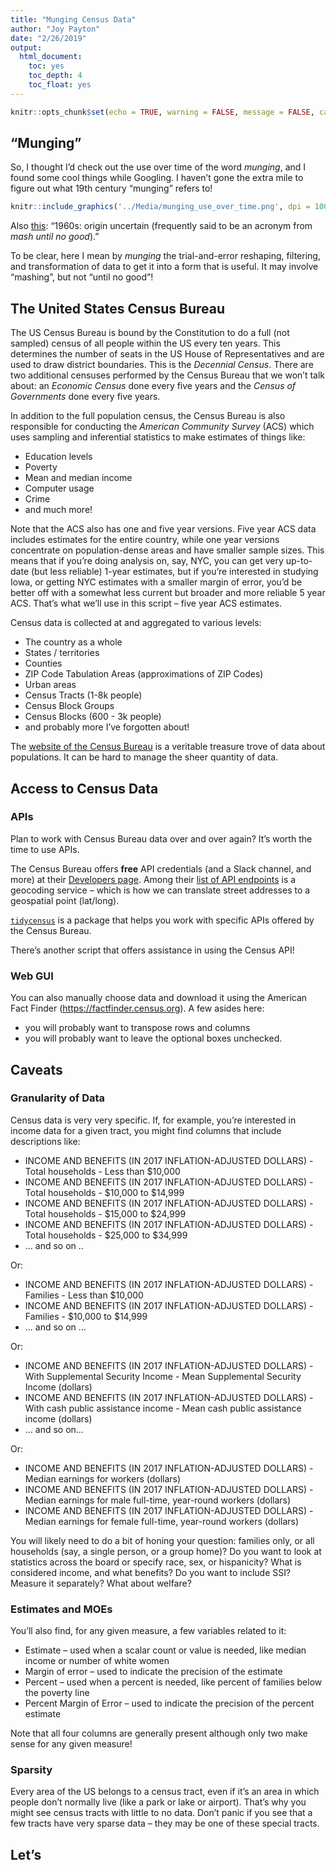 ```yaml
---
title: "Munging Census Data"
author: "Joy Payton"
date: "2/26/2019"
output: 
  html_document: 
    toc: yes
    toc_depth: 4
    toc_float: yes
---
```


```r
knitr::opts_chunk$set(echo = TRUE, warning = FALSE, message = FALSE, cache = TRUE)
```

## "Munging"

So, I thought I'd check out the use over time of the word _munging_, and I found some cool things while Googling.  I haven't gone the extra mile to figure out what 19th century "munging" refers to!

```r
knitr::include_graphics('../Media/munging_use_over_time.png', dpi = 100)
```

Also [this](https://en.oxforddictionaries.com/definition/mung): "1960s: origin uncertain (frequently said to be an acronym from _mash until no good_)."

To be clear, here I mean by _munging_ the trial-and-error reshaping, filtering, and transformation of data to get it into a form that is useful.  It may involve "mashing", but not "until no good"!

## The United States Census Bureau

The US Census Bureau is bound by the Constitution to do a full (not sampled) census of all people within the US every ten years.  This determines the number of seats in the US House of Representatives and are used to draw district boundaries.  This is the _Decennial Census_.  There are two additional censuses performed by the Census Bureau that we won't talk about: an _Economic Census_ done every five years and the _Census of Governments_ done every five years.

In addition to the full population census, the Census Bureau is also responsible for conducting the _American Community Survey_ (ACS) which uses sampling and inferential statistics to make estimates of things like:

* Education levels
* Poverty
* Mean and median income
* Computer usage
* Crime
* and much more!

Note that the ACS also has one and five year versions.  Five year ACS data includes estimates for the entire country, while one year versions concentrate on population-dense areas and have smaller sample sizes.  This means that if you're doing analysis on, say, NYC, you can get very up-to-date (but less reliable) 1-year estimates, but if you're interested in studying Iowa, or getting NYC estimates with a smaller margin of error, you'd be better off with a somewhat less current but broader and more reliable 5 year ACS.  That's what we'll use in this script -- five year ACS estimates.

Census data is collected at and aggregated to various levels:

* The country as a whole
* States / territories
* Counties
* ZIP Code Tabulation Areas (approximations of ZIP Codes)
* Urban areas
* Census Tracts (1-8k people)
* Census Block Groups
* Census Blocks (600 - 3k people)
* and probably more I've forgotten about!

The [website of the Census Bureau](https://www.census.gov) is a veritable treasure trove of data about populations.  It can be hard to manage the sheer quantity of data.

## Access to Census Data

### APIs

Plan to work with Census Bureau data over and over again?  It's worth the time to use APIs.

The Census Bureau offers __free__ API credentials (and a Slack channel, and more) at their [Developers page](https://www.census.gov/developers/).  Among their [list of API endpoints](https://www.census.gov/data/developers/data-sets.html) is a geocoding service -- which is how we can translate street addresses to a geospatial point (lat/long).

[`tidycensus`](https://cran.r-project.org/package=tidycensus) is a package that helps you work with specific APIs offered by the Census Bureau.

There's another script that offers assistance in using the Census API!

### Web GUI

You can also manually choose data and download it using the American Fact Finder (<https://factfinder.census.org>).  A few asides here: 

* you will probably want to transpose rows and columns
* you will probably want to leave the optional boxes unchecked.

## Caveats

### Granularity of Data

Census data is very very specific.  If, for example, you're interested in income data for a given tract, you might find columns that include descriptions like:

* INCOME AND BENEFITS (IN 2017 INFLATION-ADJUSTED DOLLARS) - Total households - Less than $10,000
* INCOME AND BENEFITS (IN 2017 INFLATION-ADJUSTED DOLLARS) - Total households - $10,000 to $14,999
* INCOME AND BENEFITS (IN 2017 INFLATION-ADJUSTED DOLLARS) - Total households - $15,000 to $24,999
* INCOME AND BENEFITS (IN 2017 INFLATION-ADJUSTED DOLLARS) - Total households - $25,000 to $34,999
* ... and so on ..

Or:

* INCOME AND BENEFITS (IN 2017 INFLATION-ADJUSTED DOLLARS) - Families - Less than $10,000
* INCOME AND BENEFITS (IN 2017 INFLATION-ADJUSTED DOLLARS) - Families - $10,000 to $14,999
* ... and so on ...

Or: 

* INCOME AND BENEFITS (IN 2017 INFLATION-ADJUSTED DOLLARS) - With Supplemental Security Income - Mean Supplemental Security Income (dollars)
* INCOME AND BENEFITS (IN 2017 INFLATION-ADJUSTED DOLLARS) - With cash public assistance income - Mean cash public assistance income (dollars)
* ... and so on...

Or:

* INCOME AND BENEFITS (IN 2017 INFLATION-ADJUSTED DOLLARS) - Median earnings for workers (dollars)
* INCOME AND BENEFITS (IN 2017 INFLATION-ADJUSTED DOLLARS) - Median earnings for male full-time, year-round workers (dollars)
* INCOME AND BENEFITS (IN 2017 INFLATION-ADJUSTED DOLLARS) - Median earnings for female full-time, year-round workers (dollars)

You will likely need to do a bit of honing your question:  families only, or all households (say, a single person, or a group home)?  Do you want to look at statistics across the board or specify race, sex, or hispanicity?  What is considered income, and what benefits?  Do you want to include SSI?  Measure it separately?  What about welfare?

### Estimates and MOEs

You'll also find, for any given measure, a few variables related to it:

* Estimate -- used when a scalar count or value is needed, like median income or number of white women
* Margin of error -- used to indicate the precision of the estimate
* Percent -- used when a percent is needed, like percent of families below the poverty line
* Percent Margin of Error -- used to indicate the precision of the percent estimate

Note that all four columns are generally present although only two make sense for any given measure!

### Sparsity

Every area of the US belongs to a census tract, even if it's an area in which people don't normally live (like a park or lake or airport).  That's why you might see census tracts with little to no data.  Don't panic if you see that a few tracts have very sparse data -- they may be one of these special tracts.

## Let's 




